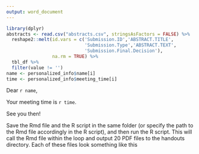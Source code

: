```yaml
---
output: word_document
---
```


```r
library(dplyr)
abstracts <- read.csv("abstracts.csv", stringsAsFactors = FALSE) %>%
  reshape2::melt(id.vars = c('Submission.ID','ABSTRACT.TITLE',
                             'Submission.Type','ABSTRACT.TEXT',
                             'Submission.Final.Decision'),
                 na.rm = TRUE) %>%
  tbl_df %>%
  filter(value != '')
name <- personalized_info$name[i]
time <- personalized_info$meeting_time[i]
```

Dear `r name`,

Your meeting time is `r time`.

See you then!

Save the Rmd file and the R script in the same folder (or specify the path to the Rmd file accordingly in the R script), and then run the R script. This will call the Rmd file within the loop and output 20 PDF files to the handouts directory. Each of these files look something like this
